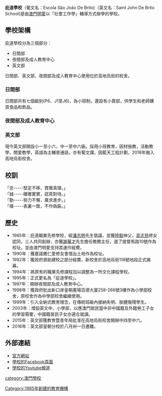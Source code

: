 
{{Infobox_School
| name =  庇道學校
| other_name = Escola São João de Brito
| image = 庇道學校.jpg
| motto = 忠誠勤樸
| established = 1985年
| type = [[私立學校|私立學校]]
| principal = [[張轉澄|張轉澄]]校長
| faculty = 中、英文部約60名左右
| enrollment = 中、英文部約350名左右
| free_label = 學校外觀
| colors ='''中文部'''{{color box|#FF2200}}紅色、{{color box|#000092}}深藍色<br>'''英文部'''{{color box|#808080}}灰色、{{color box|#000092}}深藍色
| address = '''中文部、英文部、夜間部、成人教育中心'''<br />[[澳門|澳門]]高地烏街118號<br />
| information = '''中文部''':<br>電話：<br>28581141<br>28581142<br>傳真：<br>28528725 <br>
'''英文部'''：<br>電話：﻿<br>28581555<br>28553073﻿<br>傳真： <br>28528725
| website = http://www.brito.edu.mo/
}}
'''庇道學校'''（葡文名：Escola São João De Brito)（英文名：Saint John De Brito School)是由[[澳門明愛|澳門明愛]]以「社會工作學」輔導方式辦學的學校。

==學校架構==
庇道學校分為三個部分：
*日間部
*夜間部及成人教育中心
*英文部

日間部、英文部、夜間部及成人教育中心使用位於高地烏街的校舍。

===日間部===
日間部共有七個級别(P6、J1至J6)，為小班制，還設有小賣部，供學生和老師購買食品和飲品。

===夜間部及成人教育中心===

===英文部===
現今英文部開設小一至小六，中一至中六級。採用小班教育，因材施教，活動教學，關愛教學，英語為主輔普通話，亦有葡文課。因藍天工程計劃，2016年搬入高地烏街校舍。

== 校訓 ==
「忠-----堅定不移，貫徹真理。」<br>「誠-----確確實實，認真對待。」<br>「勤-----努力不懈，廣求進步。」<br>「樸-----表裏一致，不作偽裝。」

==歷史==
*1985年：庇道職業先修學校，經[[潘志明|潘志明]]先生倡議，並獲[[陸毅|陸毅]]神父，[[高志慈|高志慈]]修女認同，三人共同創辦，亦獲[[謝華才|謝華才]]先生擔任教務主任，選了提督馬路10號作為校址，並由澳門明愛支持其運作經費。
*1990年：獲嘉諾撒仁愛修女會借出土地作為校址。
*1992年：獲政府資助建校之部分經費，新校舍於高地烏街118號地段正式揭幕。
*1994年：將原有的職業先修課程加以調整為一所文化課程學校。
*1995年：正式更名為「庇道學校」。
*1997年：開辦夜間部及成人教育中心。
*1998年：獲政府批出新口岸皇朝廣場百德大廈258-266號3樓作為小學部校舍，原校舍作為中學部校舍繼續使用。
*1999年：引入全納式教育理念，在傳統班級內接納失明、肢體傷殘學生。
*2003年：增設英文中、小學部，以應澳門居民當中非中國籍及外籍勞工子女的學習需要，中國籍居民子女亦適合就讀。
*2015年：英文部獲教育暨青年局批准在高地烏街校舍開辦中四至中六。
*2016年：英文部皇朝分校於八月卅一日遷離。

==外部連結==
*[http://www.brito.edu.mo 官方網站] {{Wayback|url=http://www.brito.edu.mo/ |date=20160304110648 }} 
*[https://www.facebook.com/esjdb 學校的Facebook頁面]
*[https://www.youtube.com/user/macaubritoschool 學校的Youtube頻道]

{{澳門學校}}
[[category:澳門學校|category:澳門學校]]
[[Category:1985年創建的教育機構|Category:1985年創建的教育機構]]